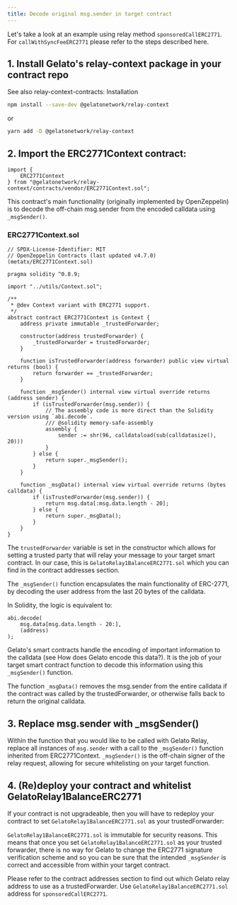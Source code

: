 ```yaml
---
title: Decode original msg.sender in target contract
---
```


Let's take a look at an example using relay method `sponsoredCallERC2771`. For `callWithSyncFeeERC2771` please refer to the steps described here.

## 1. Install Gelato's relay-context package in your contract repo
See also relay-context-contracts: Installation

```bash
npm install --save-dev @gelatonetwork/relay-context
```

or

```bash
yarn add -D @gelatonetwork/relay-context
```

## 2. Import the ERC2771Context contract:

```solidity
import {
    ERC2771Context
} from "@gelatonetwork/relay-context/contracts/vendor/ERC2771Context.sol";
```

This contract's main functionality (originally implemented by OpenZeppelin) is to decode the off-chain msg.sender from the encoded calldata using `_msgSender()`.

### ERC2771Context.sol

```solidity
// SPDX-License-Identifier: MIT
// OpenZeppelin Contracts (last updated v4.7.0) (metatx/ERC2771Context.sol)

pragma solidity ^0.8.9;

import "../utils/Context.sol";

/**
 * @dev Context variant with ERC2771 support.
 */
abstract contract ERC2771Context is Context {
    address private immutable _trustedForwarder;
    
    constructor(address trustedForwarder) {
        _trustedForwarder = trustedForwarder;
    }

    function isTrustedForwarder(address forwarder) public view virtual returns (bool) {
        return forwarder == _trustedForwarder;
    }

    function _msgSender() internal view virtual override returns (address sender) {
        if (isTrustedForwarder(msg.sender)) {
            // The assembly code is more direct than the Solidity version using `abi.decode`.
            /// @solidity memory-safe-assembly
            assembly {
                sender := shr(96, calldataload(sub(calldatasize(), 20)))
            }
        } else {
            return super._msgSender();
        }
    }

    function _msgData() internal view virtual override returns (bytes calldata) {
        if (isTrustedForwarder(msg.sender)) {
            return msg.data[:msg.data.length - 20];
        } else {
            return super._msgData();
        }
    }
}
```

The `trustedForwarder` variable is set in the constructor which allows for setting a trusted party that will relay your message to your target smart contract. In our case, this is `GelatoRelay1BalanceERC2771.sol` which you can find in the contract addresses section.

The `_msgSender()` function encapsulates the main functionality of ERC-2771, by decoding the user address from the last 20 bytes of the calldata. 

In Solidity, the logic is equivalent to:

```solidity
abi.decode(
    msg.data[msg.data.length - 20:],
    (address)
);
```

Gelato's smart contracts handle the encoding of important information to the calldata (see How does Gelato encode this data?). It is the job of your target smart contract function to decode this information using this `_msgSender()` function. 

The function `_msgData()` removes the msg.sender from the entire calldata if the contract was called by the trustedForwarder, or otherwise falls back to return the original calldata.

## 3. Replace msg.sender with _msgSender()
Within the function that you would like to be called with Gelato Relay, replace all instances of `msg.sender` with a call to the `_msgSender()` function inherited from ERC2771Context. `_msgSender()` is the off-chain signer of the relay request, allowing for secure whitelisting on your target function. 

## 4. (Re)deploy your contract and whitelist GelatoRelay1BalanceERC2771
If your contract is not upgradeable, then you will have to redeploy your contract to set `GelatoRelay1BalanceERC2771.sol` as your trustedForwarder:

`GelatoRelay1BalanceERC2771.sol` is immutable for security reasons. This means that once you set `GelatoRelay1BalanceERC2771.sol` as your trusted forwarder, there is no way for Gelato to change the ERC2771 signature verification scheme and so you can be sure that the intended `_msgSender` is correct and accessible from within your target contract.

Please refer to the contract addresses section to find out which Gelato relay address to use as a trustedForwarder. Use `GelatoRelay1BalanceERC2771.sol` address for `sponsoredCallERC2771`.